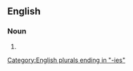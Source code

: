 ==English==

===Noun===
{{head|en|noun form}}

# {{plural of|en|viceroyalty}}

[[Category:English plurals ending in "-ies"]]